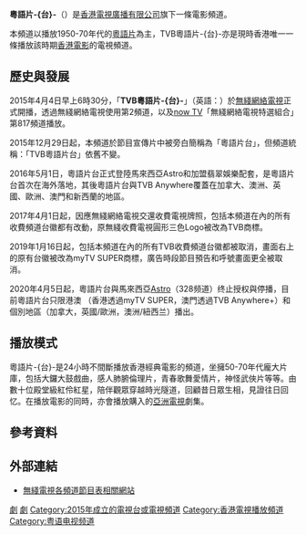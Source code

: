 {{UTC+8}}
{{TV channel}}
{{頻道資訊
| 頻道名稱         = 粵語片-{台}-<br />{{lang|en|Classic Movies}}
| 頻道圖片檔案     =[[File:TVB_Classic_Movies_2017_logo.jpg|thumb]]
| 頻道圖片尺寸     = 
| 頻道圖片名稱     = 
| 所屬國家         = 
| 所屬國家或地區   = {{HKG}}
| 總部所在         = {{HKG}}[[將軍澳|將軍澳]]
| 播放地區         = 全球地區
| 成立日期         = 
| 試播日期         = 
| 開播日期         = 2015年4月4日
| 停播日期         = 2019年1月15日（[[now_TV|now TV]]）<br /> 2020年4月5日（马来西亚[[Astro集团|Astro]]）
| 頻道語言         = [[粵語|粵語]]
| 頻道呼號         = 
| 頻道類別         = [[電影|電影]]
| 視頻格式         = [[標清|標清]] [[縱橫比_(圖像)|16:9]] [[576i|576i]] 
| 收視率           = 
| 收視率調查時間   = 
| 收視率資料來源   = 
| 頻道口號         = 
| 擁有者           = [[電視廣播有限公司|電視廣播有限公司]]
| 持股者           = 
| 前頻道名稱       = TVB粵語片-{台}-
| 被取代名稱       = 粵語片-{台}-
| 前頻道呼號       = 
| 被取代呼號       = 
| 集團同類頻道     = 
| 重播服務頻道     = 
| 頻道官方網站     = http://programme.tvb.com/tvbclassicmovies/
| 備註             = 
| 衛星電視供應商01 = 
| 衛星電視頻道數01 = 
| 卫星电视供应商02  = 
| 卫星电视频道数02  =
| OTT供應商01      = [[香港|香港]][[myTV_SUPER|myTV SUPER]]
| OTT頻道數01      = 200頻道
| OTT供應商02      = [[TVB_Anywhere|TVB Anywhere]]
| OTT頻道數02      = 17頻道
}}
'''粵語片-{台}-'''（{{lang-en|'''Classic Movies'''}}）是[[香港|香港]][[電視廣播有限公司|電視廣播有限公司]]旗下一條電影頻道。

本頻道以播放1950-70年代的[[粵語長片|粵語片]]為主，TVB粵語片-{台}-亦是現時香港唯一一條播放該時期[[香港電影|香港電影]]的電視頻道。

==歷史與發展==
2015年4月4日早上6時30分，「'''TVB粵語片-{台}-'''」（英語：{{lang|en|'''TVB Classic Movies'''}}）於[[無綫網絡電視|無綫網絡電視]]正式開播，透過無綫網絡電視使用第2頻道，以及[[now_TV|now TV]]「無綫網絡電視特選組合」第817頻道播放。

2015年12月29日起，本頻道於節目宣傳片中被旁白簡稱為「粵語片台」，但頻道統稱：「TVB粵語片台」依舊不變。

2016年5月1日，粵語片台正式登陸馬來西亞Astro和加盟翡翠娛樂配套，是粵語片台首次在海外落地，其後粵語片台與TVB Anywhere覆蓋在加拿大、澳洲、英國、歐洲、澳門和新西蘭的地區。

2017年4月1日起，因應無綫網絡電視交還收費電視牌照，包括本頻道在內的所有收費頻道台徽都有改動，原無綫收費電視圓形三色Logo被改為TVB商標。

2019年1月16日起，包括本頻道在內的所有TVB收費頻道台徽都被取消，畫面右上的原有台徽被改為myTV SUPER商標，廣告時段節目預告和呼號畫面更全被取消。

2020年4月5日起，粵語片台與馬來西亞[[Astro集团|Astro]]（328频道）终止授权與停播，目前粵語片台只限港澳 （香港透過myTV SUPER，澳門透過TVB Anywhere+）和個別地區（加拿大，英國/歐洲，澳洲/紐西兰）播出。

==播放模式==
粵語片-{台}-是24小時不間斷播放香港經典電影的頻道，坐擁50-70年代龐大片庫，包括大鑼大鼓戲曲，感人肺腑倫理片，青春歌舞愛情片，神怪武俠片等等。由數十位殿堂級紅伶紅星，陪伴觀眾穿越時光隧道，回顧昔日眾生相，見證往日回忆。在播放電影的同時，亦會播放購入的[[亞洲電視|亞洲電視]]劇集。

==參考資料==
<references/>

==外部連結==
*[http://programme.tvb.com/tvbclassicmovies/ 無綫電視各頻道節目表相關網站]{{zh-hk}}

{{電視廣播有限公司頻道}}{{電視廣播有限公司節目列表索引}}{{電視廣播有限公司劇集列表索引}}

[[Category:電視廣播有限公司電視頻道|劇]]
[[Category:電視廣播有限公司電視劇電視頻道|劇]]
[[Category:2015年成立的電視台或電視頻道|Category:2015年成立的電視台或電視頻道]]
[[Category:香港電視播放頻道|Category:香港電視播放頻道]]
[[Category:粤语电视频道|Category:粤语电视频道]]